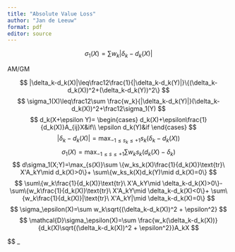 ```yaml
---
title: "Absolute Value Loss"
author: "Jan de Leeuw"
format: pdf
editor: source
---
```


$$
\sigma_1(X)=\sum w_k|\delta_k-d_k(X)|
$$

AM/GM

$$
|\delta_k-d_k(X)|\leq\frac12\frac{1}{|\delta_k-d_k(Y)|}\{(\delta_k-d_k(X))^2+(\delta_k-d_k(Y))^2\}
$$
$$
\sigma_1(X)\leq\frac12\sum \frac{w_k}{|\delta_k-d_k(Y)|}(\delta_k-d_k(X))^2+\frac12\sigma_1(Y)
$$
$$
d_k(X+\epsilon Y)=
\begin{cases}
d_k(X)+\epsilon\frac{1}{d_k(X)}A_{ij}X&if\\
\epsilon d_k(Y)&if
\end{cases}
$$
$$
|\delta_k-d_k(X)|=\max_{-1\leq s_k\leq +1}s_k(\delta_k-d_k(X))
$$
$$
\sigma_1(X)=\max_{-1\leq s\leq +1}\sum w_ks_k(d_k(X)-\delta_k)
$$
$$
d\sigma_1(X;Y)=\max_{s(X)}\sum \{w_ks_k(X)\frac{1}{d_k(X)}\text{tr}\ X'A_kY\mid d_k(X)>0\}+
\sum\{w_ks_k(X)d_k(Y)\mid d_k(X)=0\}
$$
$$
\sum\{w_k\frac{1}{d_k(X)}\text{tr}\ X'A_kY\mid \delta_k-d_k(X)>0\}-
\sum\{w_k\frac{1}{d_k(X)}\text{tr}\ X'A_kY\mid \delta_k-d_k(X)<0\}+
\sum\{w_k\frac{1}{d_k(X)}|\text{tr}\ X'A_kY|\mid \delta_k-d_k(X)=0\}
$$
$$
\sigma_\epsilon(X)=\sum w_k\sqrt{(\delta_k-d_k(X))^2 + \epsilon^2}
$$
$$
\mathcal{D}\sigma_\epsilon(X)=\sum \frac{w_k(\delta_k-d_k(X))}{d_k(X)\sqrt{(\delta_k-d_k(X))^2 + \epsilon^2}}A_kX
$$

$$
_
